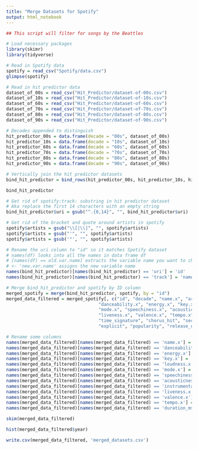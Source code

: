 ```yaml
---
title: "Merge Datasets for Spotify"
output: html_notebook
---
```


```r
## This script will filter for songs by the Beattles

# Load necessary packages
library(skimr)
library(tidyverse)
```

```r
# Read in Spotify data
spotify = read_csv("Spotify/data.csv") 
glimpse(spotify)
```

```r
# Read in hit predictor data
dataset_of_00s = read_csv("Hit_Predictor/dataset-of-00s.csv") 
dataset_of_10s = read_csv("Hit_Predictor/dataset-of-10s.csv") 
dataset_of_60s = read_csv("Hit_Predictor/dataset-of-60s.csv") 
dataset_of_70s = read_csv("Hit_Predictor/dataset-of-70s.csv") 
dataset_of_80s = read_csv("Hit_Predictor/dataset-of-80s.csv") 
dataset_of_90s = read_csv("Hit_Predictor/dataset-of-90s.csv") 

```

```r
# Decades appended to distinguish
hit_predictor_00s = data.frame(decade = "00s", dataset_of_00s)
hit_predictor_10s = data.frame(decade = "10s", dataset_of_10s)
hit_predictor_60s = data.frame(decade = "60s", dataset_of_60s)
hit_predictor_70s = data.frame(decade = "70s", dataset_of_70s)
hit_predictor_80s = data.frame(decade = "80s", dataset_of_80s)
hit_predictor_90s = data.frame(decade = "90s", dataset_of_90s)

# Vertically join the hit predictor datasets
bind_hit_predictor = bind_rows(hit_predictor_00s, hit_predictor_10s, hit_predictor_60s, hit_predictor_70s, hit_predictor_80s, hit_predictor_90s)

bind_hit_predictor
```
```r
# Get rid of spotify:track: substring in hit predictor dataset
# Aka replace the first 14 characters with an empty string
bind_hit_predictor$uri = gsub("^.{0,14}", "", bind_hit_predictor$uri)

# Get rid of the bracket and quote around artists in spotify
spotify$artists = gsub("\\[|\\]", "", spotify$artists)
spotify$artists = gsub("'", "", spotify$artists)
spotify$artists = gsub('"', "", spotify$artists)
```

```r
# Rename the uri column to "id" so it matches Spotify dataset
# names(df) looks into all the names in data frame df
# [names(df) == old.var.name] extracts the variable name you want to check
# <- 'new.var.name' assigns the new variable name
names(bind_hit_predictor)[names(bind_hit_predictor) == 'uri'] = 'id'
names(bind_hit_predictor)[names(bind_hit_predictor) == 'track'] = 'name'
```

```r
# Merge bind_hit_predictor and spotify by ID column
merged_spotify = merge(bind_hit_predictor, spotify, by = "id")
merged_data_filtered = merged_spotify[, c("id", "decade", "name.x", "artist", 
                                   "danceability.x", "energy.x", "key.x", "loudness.x", 
                                   "mode.x", "speechiness.x", "acousticness.x", "instrumentalness.x", 
                                   "liveness.x", "valence.x", "tempo.x", "duration_ms.x", 
                                   "time_signature", "chorus_hit", "sections", "target", 
                                   "explicit", "popularity", "release_date", "year")]

# Rename some columns
names(merged_data_filtered)[names(merged_data_filtered) == 'name.x'] = 'name'
names(merged_data_filtered)[names(merged_data_filtered) == 'danceability.x'] = 'danceability'
names(merged_data_filtered)[names(merged_data_filtered) == 'energy.x'] = 'energy'
names(merged_data_filtered)[names(merged_data_filtered) == 'key.x'] = 'key'
names(merged_data_filtered)[names(merged_data_filtered) == 'loudness.x'] = 'loudness'
names(merged_data_filtered)[names(merged_data_filtered) == 'mode.x'] = 'mode'
names(merged_data_filtered)[names(merged_data_filtered) == 'speechiness.x'] = 'speechiness'
names(merged_data_filtered)[names(merged_data_filtered) == 'acousticness.x'] = 'acousticness'
names(merged_data_filtered)[names(merged_data_filtered) == 'instrumentalness.x'] = 'instrumentalness'
names(merged_data_filtered)[names(merged_data_filtered) == 'liveness.x'] = 'liveness'
names(merged_data_filtered)[names(merged_data_filtered) == 'valence.x'] = 'valence'
names(merged_data_filtered)[names(merged_data_filtered) == 'tempo.x'] = 'tempo'
names(merged_data_filtered)[names(merged_data_filtered) == 'duration_ms.x'] = 'duration_ms'

```

```r
skim(merged_data_filtered)

hist(merged_data_filtered$year)
```

```r
write.csv(merged_data_filtered, 'merged_datasets.csv')
```


